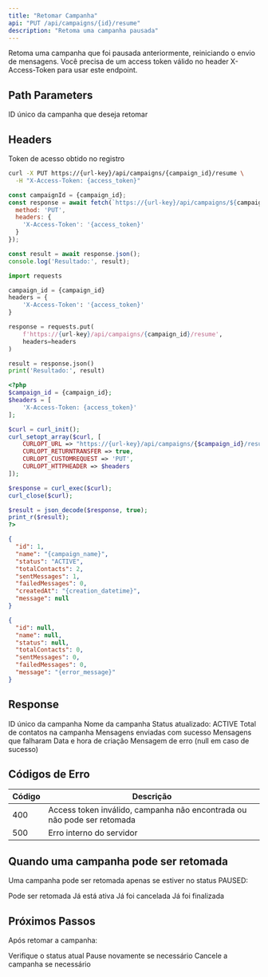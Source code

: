 ```yaml
---
title: "Retomar Campanha"
api: "PUT /api/campaigns/{id}/resume"
description: "Retoma uma campanha pausada"
---
```


<Warning>
Retoma uma campanha que foi pausada anteriormente, reiniciando o envio de mensagens.
</Warning>

<Note>
Você precisa de um access token válido no header X-Access-Token para usar este endpoint.
</Note>

## Path Parameters

<ParamField path="id" type="number" required>
  ID único da campanha que deseja retomar
</ParamField>

## Headers

<ParamField header="X-Access-Token" type="string" required>
  Token de acesso obtido no registro
</ParamField>

<RequestExample>

```bash cURL
curl -X PUT https://{url-key}/api/campaigns/{campaign_id}/resume \
  -H "X-Access-Token: {access_token}"
```

```javascript JavaScript
const campaignId = {campaign_id};
const response = await fetch(`https://{url-key}/api/campaigns/${campaignId}/resume`, {
  method: 'PUT',
  headers: {
    'X-Access-Token': '{access_token}'
  }
});

const result = await response.json();
console.log('Resultado:', result);
```

```python Python
import requests

campaign_id = {campaign_id}
headers = {
    'X-Access-Token': '{access_token}'
}

response = requests.put(
    f'https://{url-key}/api/campaigns/{campaign_id}/resume',
    headers=headers
)

result = response.json()
print('Resultado:', result)
```

```php PHP
<?php
$campaign_id = {campaign_id};
$headers = [
    'X-Access-Token: {access_token}'
];

$curl = curl_init();
curl_setopt_array($curl, [
    CURLOPT_URL => "https://{url-key}/api/campaigns/{$campaign_id}/resume",
    CURLOPT_RETURNTRANSFER => true,
    CURLOPT_CUSTOMREQUEST => 'PUT',
    CURLOPT_HTTPHEADER => $headers
]);

$response = curl_exec($curl);
curl_close($curl);

$result = json_decode($response, true);
print_r($result);
?>
```

</RequestExample>

<ResponseExample>

```json Sucesso (200 OK)
{
  "id": 1,
  "name": "{campaign_name}",
  "status": "ACTIVE",
  "totalContacts": 2,
  "sentMessages": 1,
  "failedMessages": 0,
  "createdAt": "{creation_datetime}",
  "message": null
}
```

```json Erro (400 Bad Request)
{
  "id": null,
  "name": null,
  "status": null,
  "totalContacts": 0,
  "sentMessages": 0,
  "failedMessages": 0,
  "message": "{error_message}"
}
```

</ResponseExample>

## Response

<ResponseField name="id" type="number">
  ID único da campanha
</ResponseField>

<ResponseField name="name" type="string">
  Nome da campanha
</ResponseField>

<ResponseField name="status" type="string">
  Status atualizado: ACTIVE
</ResponseField>

<ResponseField name="totalContacts" type="number">
  Total de contatos na campanha
</ResponseField>

<ResponseField name="sentMessages" type="number">
  Mensagens enviadas com sucesso
</ResponseField>

<ResponseField name="failedMessages" type="number">
  Mensagens que falharam
</ResponseField>

<ResponseField name="createdAt" type="datetime">
  Data e hora de criação
</ResponseField>

<ResponseField name="message" type="string">
  Mensagem de erro (null em caso de sucesso)
</ResponseField>

## Códigos de Erro

| Código | Descrição |
|--------|-----------|
| 400 | Access token inválido, campanha não encontrada ou não pode ser retomada |
| 500 | Erro interno do servidor |

## Quando uma campanha pode ser retomada

Uma campanha pode ser retomada apenas se estiver no status PAUSED:

<CardGroup cols={2}>
  <Card title="PAUSED" icon="pause" color="#eab308">
    Pode ser retomada
  </Card>
  <Card title="ACTIVE" icon="play" color="#16a34a">
    Já está ativa
  </Card>
  <Card title="CANCELLED" icon="stop" color="#dc2626">
    Já foi cancelada
  </Card>
  <Card title="COMPLETED" icon="check" color="#6366f1">
    Já foi finalizada
  </Card>
</CardGroup>

## Próximos Passos

Após retomar a campanha:

<CardGroup cols={3}>
  <Card title="Consultar Status" icon="magnifying-glass" href="/api-reference/campaigns/get">
    Verifique o status atual
  </Card>
  <Card title="Pausar Campanha" icon="pause" href="/api-reference/campaigns/pause">
    Pause novamente se necessário
  </Card>
  <Card title="Cancelar Campanha" icon="stop" href="/api-reference/campaigns/cancel">
    Cancele a campanha se necessário
  </Card>
</CardGroup>